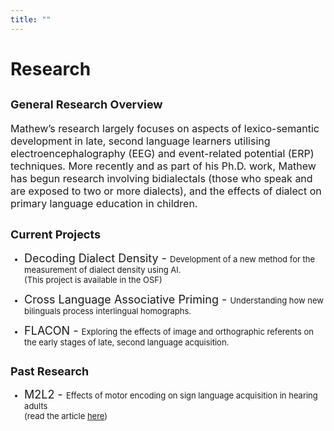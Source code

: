 ```yaml
---
title: ""
---
```


# Research

## <font size = "4">General Research Overview</font>

<font size = "3">Mathew's research largely focuses on aspects of lexico-semantic development in late, second language learners utilising electroencephalography (EEG) and event-related potential (ERP) techniques. More recently and as part of his Ph.D. work, Mathew has begun research involving bidialectals (those who speak and are exposed to two or more dialects), and the effects of dialect on primary language education in children. </font>

## <font size = "4">Current Projects</font>

<font size = "2">

-   <font size = "4">Decoding Dialect Density - </font><font size = "2">Development of a new method for the measurement of dialect density using AI. <br>(This project is available in the OSF)</font>

-   <font size = "4"> Cross Language Associative Priming - </font><font size = "2">Understanding how new bilinguals process interlingual homographs.</font>

-   <font size = "4"> FLACON - </font><font size = "2">Exploring the effects of image and orthographic referents on the early stages of late, second language acquisition. </font>

## <font size = "4">Past Research</font>

-   <font size = "4"> M2L2 - </font><font size = "2"> Effects of motor encoding on sign language acquisition in hearing adults<br>(read the article <a href = "https://www.cambridge.org/core/journals/studies-in-second-language-acquisition/article/feeling-signs-motor-encoding-enhances-sign-language-learning-in-hearing-adults/007AF08B353F15DD7E8298B92001D05D" target = "_blank">here</a>) </font>
